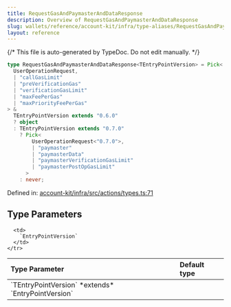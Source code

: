 ```yaml
---
title: RequestGasAndPaymasterAndDataResponse
description: Overview of RequestGasAndPaymasterAndDataResponse
slug: wallets/reference/account-kit/infra/type-aliases/RequestGasAndPaymasterAndDataResponse
layout: reference
---
```


{/* This file is auto-generated by TypeDoc. Do not edit manually. */}

```ts
type RequestGasAndPaymasterAndDataResponse<TEntryPointVersion> = Pick<
  UserOperationRequest,
  | "callGasLimit"
  | "preVerificationGas"
  | "verificationGasLimit"
  | "maxFeePerGas"
  | "maxPriorityFeePerGas"
> &
  TEntryPointVersion extends "0.6.0"
  ? object
  : TEntryPointVersion extends "0.7.0"
    ? Pick<
        UserOperationRequest<"0.7.0">,
        | "paymaster"
        | "paymasterData"
        | "paymasterVerificationGasLimit"
        | "paymasterPostOpGasLimit"
      >
    : never;
```

Defined in: [account-kit/infra/src/actions/types.ts:71](https://github.com/alchemyplatform/aa-sdk/blob/0cc60e9f694c242d91befdaa2f26cdec3ee389c5/account-kit/infra/src/actions/types.ts#L71)

## Type Parameters

<table>
  <thead>
    <tr>
      <th align="left">Type Parameter</th>
      <th align="left">Default type</th>
    </tr>
  </thead>

  <tbody>
    <tr>
      <td>
        `TEntryPointVersion` *extends* `EntryPointVersion`
      </td>

      <td>
        `EntryPointVersion`
      </td>
    </tr>

  </tbody>
</table>
